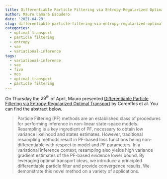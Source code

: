 ```yaml
---
title: Differentiable Particle Filtering via Entropy-Regularized Optimal Transport
author: Mauro Camara Escudero
date: '2021-04-29'
slug: differentiable-particle-filtering-via-entropy-regularized-optimal-transport
categories:
  - optimal transport
  - particle filtering
  - entropy
  - vae
  - variational-inference
tags:
  - variational-inference
  - vae
  - fivo
  - mco
  - optimal transport
  - particle filtering
---
```

On Thursday the $29^{\text{th}}$ of April, Mauro presented [Differentiable Particle Filtering via Entropy-Regularized Optimal Transport](https://arxiv.org/abs/2102.07850) by Corenflos et al. You can find the abstract below.

> Particle Filtering (PF) methods are an established class of procedures for performing inference in non-linear state-space models. Resampling is a key ingredient of PF, necessary to obtain low variance likelihood and states estimates. However, traditional resampling methods result in PF-based loss functions being non-differentiable with respect to model and PF parameters. In a variational inference context, resampling also yields high variance gradient estimates of the PF-based evidence lower bound. By leveraging optimal transport ideas, we introduce a principled differentiable particle filter and provide convergence results. We demonstrate this novel method on a variety of applications.
